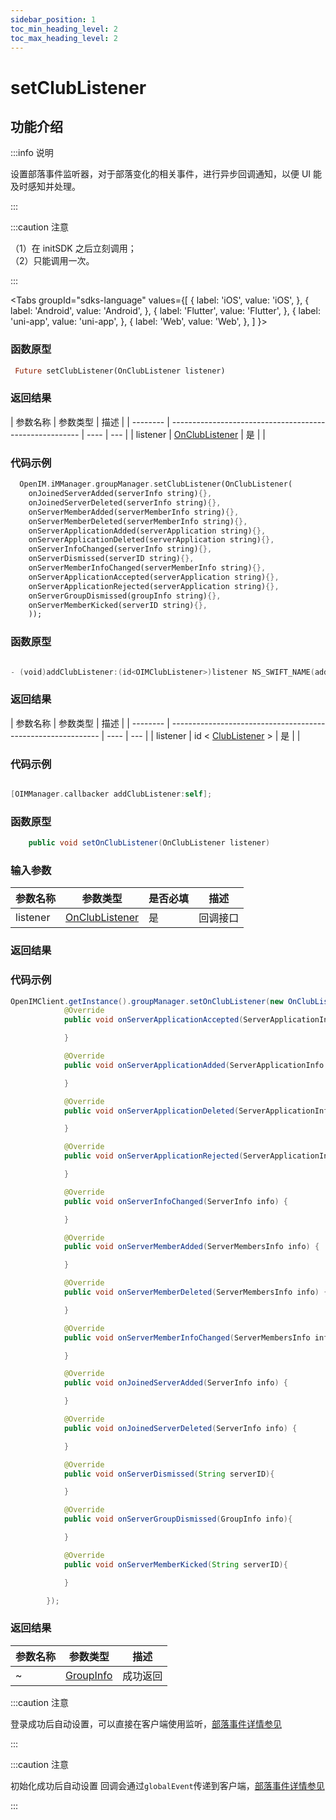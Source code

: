 ```yaml
---
sidebar_position: 1
toc_min_heading_level: 2
toc_max_heading_level: 2
---
```


# setClubListener

## 功能介绍

:::info 说明

设置部落事件监听器，对于部落变化的相关事件，进行异步回调通知，以便 UI 能及时感知并处理。

:::

:::caution 注意

（1）在 initSDK 之后立刻调用；  
（2）只能调用一次。

:::

<Tabs
groupId="sdks-language"
values={[
{ label: 'iOS', value: 'iOS', },
{ label: 'Android', value: 'Android', },
{ label: 'Flutter', value: 'Flutter', },
{ label: 'uni-app', value: 'uni-app', },
{ label: 'Web', value: 'Web', },
]
}>

<TabItem value="Flutter">

### 函数原型

```dart showLineNumbers
 Future setClubListener(OnClubListener listener)
```

### 返回结果

| 参数名称 | 参数类型                                                | 描述 |
| -------- | ------------------------------------------------------- | ---- | --- |
| listener | [OnClubListener](docs/sdks/listener/groupListener.mdx) | 是   |     |

### 代码示例

```dart showLineNumbers
  OpenIM.iMManager.groupManager.setClubListener(OnClubListener(
    onJoinedServerAdded(serverInfo string){},
	onJoinedServerDeleted(serverInfo string){},
	onServerMemberAdded(serverMemberInfo string){},
	onServerMemberDeleted(serverMemberInfo string){},
	onServerApplicationAdded(serverApplication string){},
	onServerApplicationDeleted(serverApplication string){},
	onServerInfoChanged(serverInfo string){},
	onServerDismissed(serverID string){},
	onServerMemberInfoChanged(serverMemberInfo string){},
	onServerApplicationAccepted(serverApplication string){},
	onServerApplicationRejected(serverApplication string){},
	onServerGroupDismissed(groupInfo string){},
	onServerMemberKicked(serverID string){},
    ));
```

</TabItem>

<TabItem value="iOS">

### 函数原型

```swift

- (void)addClubListener:(id<OIMClubListener>)listener NS_SWIFT_NAME(addClubListener(listener:));

```

### 返回结果

| 参数名称 | 参数类型                                                     | 描述 |
| -------- | ------------------------------------------------------------ | ---- | --- |
| listener | id < [ClubListener](docs/sdks/listener/groupListener.mdx) > | 是   |     |

### 代码示例

```swift showLineNumbers

[OIMManager.callbacker addClubListener:self];

```

</TabItem>

<TabItem value="Android">

### 函数原型

```java showLineNumbers
    public void setOnClubListener(OnClubListener listener)
```

### 输入参数

| 参数名称 | 参数类型                                                | 是否必填 | 描述     |
| -------- | ------------------------------------------------------- | -------- | -------- |
| listener | [OnClubListener](docs/sdks/listener/groupListener.mdx) | 是       | 回调接口 |

### 返回结果

### 代码示例

```java showLineNumbers
OpenIMClient.getInstance().groupManager.setOnClubListener(new OnClubListener() {
            @Override
            public void onServerApplicationAccepted(ServerApplicationInfo info) {

            }

            @Override
            public void onServerApplicationAdded(ServerApplicationInfo info) {

            }

            @Override
            public void onServerApplicationDeleted(ServerApplicationInfo info) {

            }

            @Override
            public void onServerApplicationRejected(ServerApplicationInfo info) {

            }

            @Override
            public void onServerInfoChanged(ServerInfo info) {

            }

            @Override
            public void onServerMemberAdded(ServerMembersInfo info) {

            }

            @Override
            public void onServerMemberDeleted(ServerMembersInfo info) {

            }

            @Override
            public void onServerMemberInfoChanged(ServerMembersInfo info) {

            }

            @Override
            public void onJoinedServerAdded(ServerInfo info) {

            }

            @Override
            public void onJoinedServerDeleted(ServerInfo info) {

            }

            @Override
            public void onServerDismissed(String serverID){

            }

            @Override
            public void onServerGroupDismissed(GroupInfo info){

            }

            @Override
            public void onServerMemberKicked(String serverID){

            }

        });
```
### 返回结果

| 参数名称 | 参数类型                                         | 描述     |
| -------- | ------------------------------------------------ | -------- |
| ~        | [GroupInfo](docs/sdks/class/group/groupInfo.mdx) | 成功返回 |

</TabItem>

<TabItem value="Web">

:::caution 注意

登录成功后自动设置，可以直接在客户端使用监听，[部落事件详情参见](docs/sdks/listener/groupListener.mdx)

:::

</TabItem>

<TabItem value="uni-app">

:::caution 注意

初始化成功后自动设置 回调会通过`globalEvent`传递到客户端，[部落事件详情参见](docs/sdks/listener/groupListener.mdx)

:::

</TabItem>

</Tabs>
